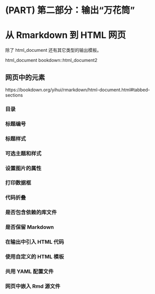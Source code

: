 # (PART) 第二部分：输出“万花筒” {-}

# 从 Rmarkdown 到 HTML 网页 {#html-document}

除了 html_document 还有其它类型的输出模板。

html_document
bookdown::html_document2


## 网页中的元素

https://bookdown.org/yihui/rmarkdown/html-document.html#tabbed-sections

### 目录

### 标题编号

### 标题样式

### 可选主题和样式

### 设置图片的属性

### 打印数据框

### 代码折叠

### 是否包含依赖的库文件

### 是否保留 Markdown

### 在输出中引入 HTML 代码

### 使用自定义的 HTML 模板

### 共用 YAML 配置文件

### 网页中嵌入 Rmd 源文件

## 


